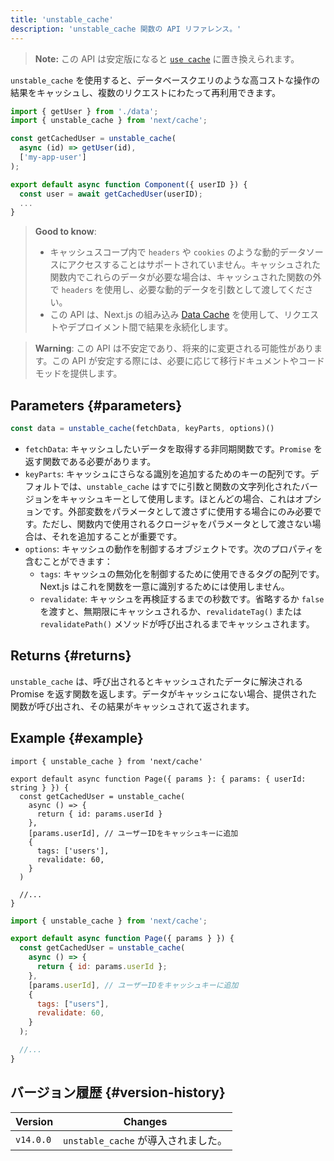 ```yaml
---
title: 'unstable_cache'
description: 'unstable_cache 関数の API リファレンス。'
---
```


> **Note:** この API は安定版になると [`use cache`](/docs/app/api-reference/directives/use-cache) に置き換えられます。

`unstable_cache` を使用すると、データベースクエリのような高コストな操作の結果をキャッシュし、複数のリクエストにわたって再利用できます。

```jsx
import { getUser } from './data';
import { unstable_cache } from 'next/cache';

const getCachedUser = unstable_cache(
  async (id) => getUser(id),
  ['my-app-user']
);

export default async function Component({ userID }) {
  const user = await getCachedUser(userID);
  ...
}
```

> **Good to know**:
>
> - キャッシュスコープ内で `headers` や `cookies` のような動的データソースにアクセスすることはサポートされていません。キャッシュされた関数内でこれらのデータが必要な場合は、キャッシュされた関数の外で `headers` を使用し、必要な動的データを引数として渡してください。
> - この API は、Next.js の組み込み [Data Cache](/docs/app/building-your-application/caching#data-cache) を使用して、リクエストやデプロイメント間で結果を永続化します。

> **Warning**: この API は不安定であり、将来的に変更される可能性があります。この API が安定する際には、必要に応じて移行ドキュメントやコードモッドを提供します。

## Parameters {#parameters}

```jsx
const data = unstable_cache(fetchData, keyParts, options)()
```

- `fetchData`: キャッシュしたいデータを取得する非同期関数です。`Promise` を返す関数である必要があります。
- `keyParts`: キャッシュにさらなる識別を追加するためのキーの配列です。デフォルトでは、`unstable_cache` はすでに引数と関数の文字列化されたバージョンをキャッシュキーとして使用します。ほとんどの場合、これはオプションです。外部変数をパラメータとして渡さずに使用する場合にのみ必要です。ただし、関数内で使用されるクロージャをパラメータとして渡さない場合は、それを追加することが重要です。
- `options`: キャッシュの動作を制御するオブジェクトです。次のプロパティを含むことができます：
  - `tags`: キャッシュの無効化を制御するために使用できるタグの配列です。Next.js はこれを関数を一意に識別するためには使用しません。
  - `revalidate`: キャッシュを再検証するまでの秒数です。省略するか `false` を渡すと、無期限にキャッシュされるか、`revalidateTag()` または `revalidatePath()` メソッドが呼び出されるまでキャッシュされます。

## Returns {#returns}

`unstable_cache` は、呼び出されるとキャッシュされたデータに解決される Promise を返す関数を返します。データがキャッシュにない場合、提供された関数が呼び出され、その結果がキャッシュされて返されます。

## Example {#example}

<Tabs>
<TabItem value="tsx" label="TypeScript">

```tsx title="app/page.tsx" switcher
import { unstable_cache } from 'next/cache'

export default async function Page({ params }: { params: { userId: string } }) {
  const getCachedUser = unstable_cache(
    async () => {
      return { id: params.userId }
    },
    [params.userId], // ユーザーIDをキャッシュキーに追加
    {
      tags: ['users'],
      revalidate: 60,
    }
  )

  //...
}
```

</TabItem>
<TabItem value="jsx" label="JavaScript">

```jsx title="app/page.jsx" switcher
import { unstable_cache } from 'next/cache';

export default async function Page({ params } }) {
  const getCachedUser = unstable_cache(
    async () => {
      return { id: params.userId };
    },
    [params.userId], // ユーザーIDをキャッシュキーに追加
    {
      tags: ["users"],
      revalidate: 60,
    }
  );

  //...
}
```

</TabItem>
</Tabs>

## バージョン履歴 {#version-history}

| Version   | Changes                             |
| --------- | ----------------------------------- |
| `v14.0.0` | `unstable_cache` が導入されました。 |
